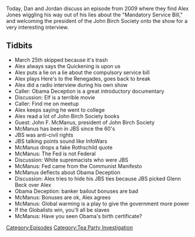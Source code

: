 {{DEFAULTSORT:
    #_EPISODE_0234:March 26, 2009
}}{{Episode
    | title           = March 26, 2009
    | caption         = Listen to this episode on [https://knowledgefight.libsyn.com/knowledge-fight-march-26-2009 Libsyn] [https://open.spotify.com/episode/6CSOkzhgYLDHu5MH2rCmsB Spotify]
    | episodeNumber   = 234
    | length          = 01:28:51
    | airDate         = December 3, 2018
    | coverageDate    = March 26, 2009
    | episodeType     = [[:Category:Tea Party Investigation|Tea Party Investigation]]
    | appearance      = [[John F McManus]], [[Glenn Beck]]
    | oocDrop         = I go to the library to pull quotes
    | previousEpisode = [[233: November 28, 2018]]
    | nextEpisode     = [[236: December 4-5, 2018]]
}}

{{Stub}}

Today, Dan and Jordan discuss an episode from 2009 where they find Alex Jones wiggling his way out of his lies about the "Mandatory Service Bill," and welcoming the president of the John Birch Society onto the show for a very interesting interview.

==Tidbits==

*March 25th skipped because it's trash
*Alex always says the Quickening is upon us
*Alex puts a lie on a lie about the compulsory service bill
*Alex plays Here's to the Renegades, goes back to break
*Alex did a radio interview during his own show
*Caller: Obama Deception is a great introductory documentary
*Discussion: Elf is a terrible movie
*Caller: Find me on meetup
*Alex keeps saying he went to college
*Alex read a lot of John Birch Society books
*Guest: John F. McManus, president of John Birch Society
*McManus has been in JBS since the 60's
*JBS was anti-civil rights
*JBS talking points sound like InfoWars
*McManus drops a fake Rothschild quote
*McManus: The Fed is not Federal
*Discussion: White supremacists who were JBS
*McManus: Fed came from the Communist Manifesto
*McManus deflects about Obama Deception
*Discussion: Alex tries to hide his JBS ties because JBS picked Glenn Beck over Alex
*Obama Deception: banker bailout bonuses are bad
*McManus: Bonuses are ok, Alex agrees
*McManus: Global warming is a play to give the government more power
*If the Globalists win, you'll all be slaves
*McManus: Have you seen Obama's birth certificate?

[[Category:Episodes]]
[[Category:Tea Party Investigation]]
